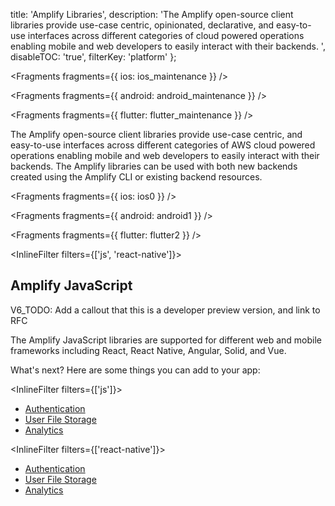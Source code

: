   title: 'Amplify Libraries',
  description:
    'The Amplify open-source client libraries provide use-case centric, opinionated, declarative, and easy-to-use interfaces across different categories of cloud powered operations enabling mobile and web developers to easily interact with their backends. ',
  disableTOC: 'true',
  filterKey: 'platform'
};


<Fragments fragments={{ ios: ios_maintenance }} />


<Fragments fragments={{ android: android_maintenance }} />


<Fragments fragments={{ flutter: flutter_maintenance }} />

The Amplify open-source client libraries provide use-case centric, and easy-to-use interfaces across different categories of AWS cloud powered operations enabling mobile and web developers to easily interact with their backends. The Amplify libraries can be used with both new backends created using the Amplify CLI or existing backend resources.


<Fragments fragments={{ ios: ios0 }} />


<Fragments fragments={{ android: android1 }} />


<Fragments fragments={{ flutter: flutter2 }} />

<InlineFilter filters={['js', 'react-native']}>

## Amplify JavaScript

V6_TODO: Add a callout that this is a developer preview version, and link to RFC

The Amplify JavaScript libraries are supported for different web and mobile frameworks including React, React Native, Angular, Solid, and Vue.

What's next? Here are some things you can add to your app:

<InlineFilter filters={['js']}>

- [Authentication](/lib-v1/auth/getting-started)
- [User File Storage](/lib-v1/storage/getting-started)
- [Analytics](/lib-v1/analytics/getting-started)

</InlineFilter>

<InlineFilter filters={['react-native']}>

- [Authentication](/lib-v1/auth/getting-started)
- [User File Storage](/lib-v1/storage/getting-started)
- [Analytics](/lib-v1/analytics/getting-started)

</InlineFilter>

</InlineFilter>
